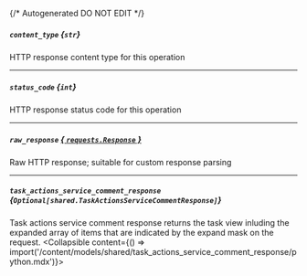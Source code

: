 {/* Autogenerated DO NOT EDIT  */}

##### `content_type` *{`str`}*
HTTP response content type for this operation

---
##### `status_code` *{`int`}*
HTTP response status code for this operation

---
##### `raw_response` [*{ `requests.Response` }*](https://requests.readthedocs.io/en/latest/api/#requests.Response)
Raw HTTP response; suitable for custom response parsing

---
##### `task_actions_service_comment_response` *{`Optional[shared.TaskActionsServiceCommentResponse]`}*
Task actions service comment response returns the task view inluding the expanded array of items that are indicated by the expand mask on the request.
<Collapsible content={() => import('/content/models/shared/task_actions_service_comment_response/python.mdx')}>
</Collapsible>

